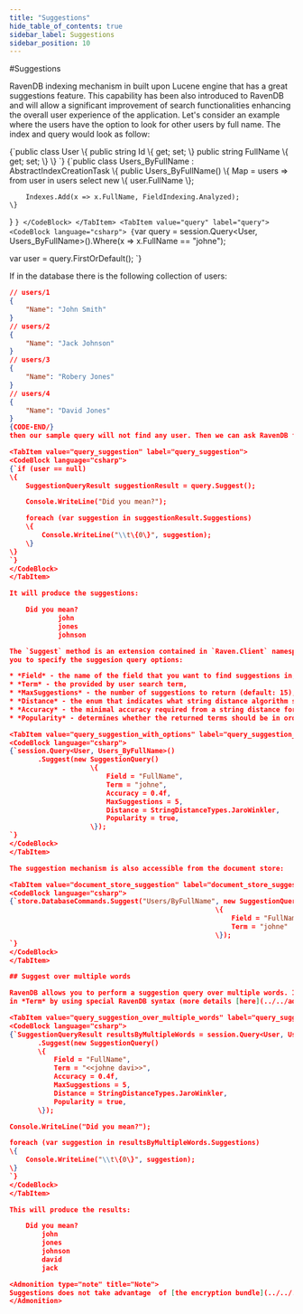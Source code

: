 ```yaml
---
title: "Suggestions"
hide_table_of_contents: true
sidebar_label: Suggestions
sidebar_position: 10
---
```



#Suggestions

RavenDB indexing mechanism in built upon Lucene engine that has a great suggestions feature. This capability has been also introduced to RavenDB and will allow a significant improvement of search functionalities enhancing the overall user experience of the application.
Let's consider an example where the users have the option to look for other users by full name. The index and query would look as follow:

<TabItem value="user_class" label="user_class">
<CodeBlock language="csharp">
{`public class User
\{
	public string Id \{ get; set; \}
	public string FullName \{ get; set; \}
\}
`}
</CodeBlock>
</TabItem>
<TabItem value="index_def" label="index_def">
<CodeBlock language="csharp">
{`public class Users_ByFullName : AbstractIndexCreationTask<User>
\{
	public Users_ByFullName()
	\{
		Map = users => from user in users
					   select new \{ user.FullName \};

		Indexes.Add(x => x.FullName, FieldIndexing.Analyzed);
	\}
\}
`}
</CodeBlock>
</TabItem>
<TabItem value="query" label="query">
<CodeBlock language="csharp">
{`var query = session.Query<User, Users_ByFullName>().Where(x => x.FullName == "johne");

var user = query.FirstOrDefault();
`}
</CodeBlock>
</TabItem>

If in the database there is the following collection of users:

```json 
// users/1
{
	"Name": "John Smith"
}
// users/2
{
	"Name": "Jack Johnson"
}
// users/3
{
	"Name": "Robery Jones"
}
// users/4
{
	"Name": "David Jones"
}
{CODE-END/}
then our sample query will not find any user. Then we can ask RavenDB for help by using:

<TabItem value="query_suggestion" label="query_suggestion">
<CodeBlock language="csharp">
{`if (user == null)
\{
	SuggestionQueryResult suggestionResult = query.Suggest();

	Console.WriteLine("Did you mean?");

	foreach (var suggestion in suggestionResult.Suggestions)
	\{
		Console.WriteLine("\\t\{0\}", suggestion);
	\}
\}
`}
</CodeBlock>
</TabItem>

It will produce the suggestions:

	Did you mean?
			john
			jones
			johnson

The `Suggest` method is an extension contained in `Raven.Client` namespace. It also has an overload that takes one parameter - `SuggestionQuery` that allows
you to specify the suggesion query options:

* *Field* - the name of the field that you want to find suggestions in,
* *Term* - the provided by user search term,
* *MaxSuggestions* - the number of suggestions to return (default: 15),
* *Distance* - the enum that indicates what string distance algorithm should be used: [JaroWinkler](https://en.wikipedia.org/wiki/Jaro%E2%80%93Winkler_distance), [Levenshtein](https://en.wikipedia.org/wiki/Levenshtein_distance) (default) or [NGram](http://webdocs.cs.ualberta.ca/~kondrak/papers/spire05.pdf),
* *Accuracy* - the minimal accuracy required from a string distance for a suggestion match (default: 0.0),
* *Popularity* - determines whether the returned terms should be in order of popularity (default: false).

<TabItem value="query_suggestion_with_options" label="query_suggestion_with_options">
<CodeBlock language="csharp">
{`session.Query<User, Users_ByFullName>()
       .Suggest(new SuggestionQuery()
	                \{
		                Field = "FullName",
		                Term = "johne",
		                Accuracy = 0.4f,
		                MaxSuggestions = 5,
		                Distance = StringDistanceTypes.JaroWinkler,
		                Popularity = true,
	                \});
`}
</CodeBlock>
</TabItem>

The suggestion mechanism is also accessible from the document store:

<TabItem value="document_store_suggestion" label="document_store_suggestion">
<CodeBlock language="csharp">
{`store.DatabaseCommands.Suggest("Users/ByFullName", new SuggestionQuery()
	                                               \{
		                                               Field = "FullName",
		                                               Term = "johne"
	                                               \});
`}
</CodeBlock>
</TabItem>

## Suggest over multiple words

RavenDB allows you to perform a suggestion query over multiple words. In order to use this functionalify you have to pass words that you are looking for
in *Term* by using special RavenDB syntax (more details [here](../../advanced/full-query-syntax.mdx#suggestions-over-multiple-words)):

<TabItem value="query_suggestion_over_multiple_words" label="query_suggestion_over_multiple_words">
<CodeBlock language="csharp">
{`SuggestionQueryResult resultsByMultipleWords = session.Query<User, Users_ByFullName>()
	   .Suggest(new SuggestionQuery()
	   \{
		   Field = "FullName",
		   Term = "<<johne davi>>",
		   Accuracy = 0.4f,
		   MaxSuggestions = 5,
		   Distance = StringDistanceTypes.JaroWinkler,
		   Popularity = true,
	   \});

Console.WriteLine("Did you mean?");

foreach (var suggestion in resultsByMultipleWords.Suggestions)
\{
	Console.WriteLine("\\t\{0\}", suggestion);
\}
`}
</CodeBlock>
</TabItem>

This will produce the results:

	Did you mean?
        john
        jones
        johnson
        david
        jack

<Admonition type="note" title="Note">
Suggestions does not take advantage  of [the encryption bundle](../../../server/extending/bundles/encryption.mdx). You should never use this feature on information that should be encrypted, because then you have a risk of storing sensitive data on a disk in unsecured manner.
</Admonition>

